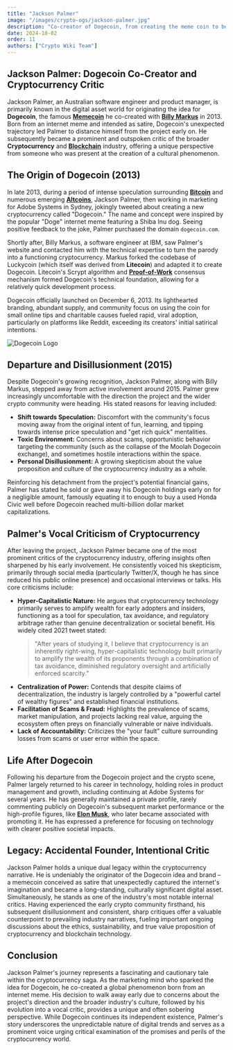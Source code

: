 ```yaml
---
title: "Jackson Palmer"
image: "/images/crypto-ogs/jackson-palmer.jpg"
description: "Co-creator of Dogecoin, from creating the meme coin to becoming a vocal critic of the industry."
date: 2024-10-02
order: 11
authors: ["Crypto Wiki Team"]
---
```


## **Jackson Palmer: Dogecoin Co-Creator and Cryptocurrency Critic**

Jackson Palmer, an Australian software engineer and product manager, is primarily known in the digital asset world for originating the idea for **Dogecoin**, the famous **[Memecoin](/posts/what-are-memecoins)** he co-created with **[Billy Markus](/crypto-ogs/billy-markus)** in 2013. Born from an internet meme and intended as satire, Dogecoin's unexpected trajectory led Palmer to distance himself from the project early on. He subsequently became a prominent and outspoken critic of the broader **Cryptocurrency** and **[Blockchain](/posts/what-is-blockchain)** industry, offering a unique perspective from someone who was present at the creation of a cultural phenomenon.

## **The Origin of Dogecoin (2013)**

In late 2013, during a period of intense speculation surrounding **[Bitcoin](/posts/what-is-bitcoin)** and numerous emerging **[Altcoins](/posts/what-are-altcoins)**, Jackson Palmer, then working in marketing for Adobe Systems in Sydney, jokingly tweeted about creating a new cryptocurrency called "Dogecoin." The name and concept were inspired by the popular "Doge" internet meme featuring a Shiba Inu dog. Seeing positive feedback to the joke, Palmer purchased the domain `dogecoin.com`.

Shortly after, Billy Markus, a software engineer at IBM, saw Palmer's website and contacted him with the technical expertise to turn the parody into a functioning cryptocurrency. Markus forked the codebase of Luckycoin (which itself was derived from **Litecoin**) and adapted it to create Dogecoin. Litecoin's Scrypt algorithm and **[Proof-of-Work](/posts/what-is-proof-of-work)** consensus mechanism formed Dogecoin's technical foundation, allowing for a relatively quick development process.

Dogecoin officially launched on December 6, 2013. Its lighthearted branding, abundant supply, and community focus on using the coin for small online tips and charitable causes fueled rapid, viral adoption, particularly on platforms like Reddit, exceeding its creators' initial satirical intentions.

![Dogecoin Logo](/images/posts/dogecoin.jpg)

## **Departure and Disillusionment (2015)**

Despite Dogecoin's growing recognition, Jackson Palmer, along with Billy Markus, stepped away from active involvement around 2015. Palmer grew increasingly uncomfortable with the direction the project and the wider crypto community were heading. His stated reasons for leaving included:

- **Shift towards Speculation:** Discomfort with the community's focus moving away from the original intent of fun, learning, and tipping towards intense price speculation and "get rich quick" mentalities.
- **Toxic Environment:** Concerns about scams, opportunistic behavior targeting the community (such as the collapse of the Moolah Dogecoin exchange), and sometimes hostile interactions within the space.
- **Personal Disillusionment:** A growing skepticism about the value proposition and culture of the cryptocurrency industry as a whole.

Reinforcing his detachment from the project's potential financial gains, Palmer has stated he sold or gave away his Dogecoin holdings early on for a negligible amount, famously equating it to enough to buy a used Honda Civic well before Dogecoin reached multi-billion dollar market capitalizations.

## **Palmer's Vocal Criticism of Cryptocurrency**

After leaving the project, Jackson Palmer became one of the most prominent critics of the cryptocurrency industry, offering insights often sharpened by his early involvement. He consistently voiced his skepticism, primarily through social media (particularly Twitter/X, though he has since reduced his public online presence) and occasional interviews or talks. His core criticisms include:

- **Hyper-Capitalistic Nature:** He argues that cryptocurrency technology primarily serves to amplify wealth for early adopters and insiders, functioning as a tool for speculation, tax avoidance, and regulatory arbitrage rather than genuine decentralization or societal benefit. His widely cited 2021 tweet stated:
  > "After years of studying it, I believe that cryptocurrency is an inherently right-wing, hyper-capitalistic technology built primarily to amplify the wealth of its proponents through a combination of tax avoidance, diminished regulatory oversight and artificially enforced scarcity.”
- **Centralization of Power:** Contends that despite claims of decentralization, the industry is largely controlled by a "powerful cartel of wealthy figures" and established financial institutions.
- **Facilitation of Scams & Fraud:** Highlights the prevalence of scams, market manipulation, and projects lacking real value, arguing the ecosystem often preys on financially vulnerable or naive individuals.
- **Lack of Accountability:** Criticizes the "your fault" culture surrounding losses from scams or user error within the space.

## **Life After Dogecoin**

Following his departure from the Dogecoin project and the crypto scene, Palmer largely returned to his career in technology, holding roles in product management and growth, including continuing at Adobe Systems for several years. He has generally maintained a private profile, rarely commenting publicly on Dogecoin's subsequent market performance or the high-profile figures, like **[Elon Musk](/crypto-ogs/elon-musk)**, who later became associated with promoting it. He has expressed a preference for focusing on technology with clearer positive societal impacts.

## **Legacy: Accidental Founder, Intentional Critic**

Jackson Palmer holds a unique dual legacy within the cryptocurrency narrative. He is undeniably the originator of the Dogecoin idea and brand – a memecoin conceived as satire that unexpectedly captured the internet's imagination and became a long-standing, culturally significant digital asset. Simultaneously, he stands as one of the industry's most notable internal critics. Having experienced the early crypto community firsthand, his subsequent disillusionment and consistent, sharp critiques offer a valuable counterpoint to prevailing industry narratives, fueling important ongoing discussions about the ethics, sustainability, and true value proposition of cryptocurrency and blockchain technology.

## **Conclusion**

Jackson Palmer's journey represents a fascinating and cautionary tale within the cryptocurrency saga. As the marketing mind who sparked the idea for Dogecoin, he co-created a global phenomenon born from an internet meme. His decision to walk away early due to concerns about the project's direction and the broader industry's culture, followed by his evolution into a vocal critic, provides a unique and often sobering perspective. While Dogecoin continues its independent existence, Palmer's story underscores the unpredictable nature of digital trends and serves as a prominent voice urging critical examination of the promises and perils of the cryptocurrency world.
